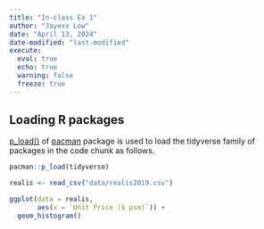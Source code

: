 ```yaml
---
title: "In-class Ex 1"
author: "Jayexx Low"
date: "April 13, 2024"
date-modified: "last-modified"
execute: 
  eval: true
  echo: true
  warning: false
  freeze: true
---
```


## Loading R packages

[p_load()](https://www.rdocumentation.org/packages/pacman/versions/0.5.1/topics/p_load) of [pacman](https://trinker.github.io/pacman/vignettes/Introduction_to_pacman.html) package is used to load the tidyverse family of packages in the code chunk as follows.

```R
pacman::p_load(tidyverse)
```

```R
realis <- read_csv("data/realis2019.csv")
```

```R
ggplot(data = realis,
       aes(x = `Unit Price ($ psm)`)) +
  geom_histogram()
```